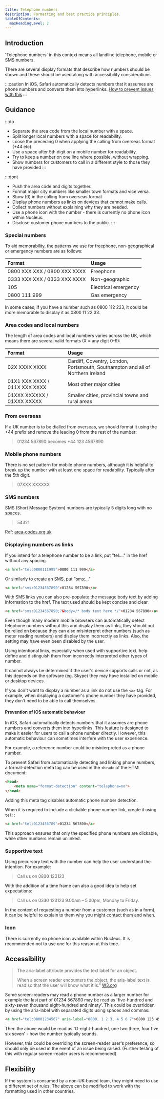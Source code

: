 ```yaml
---
title: Telephone numbers
description: Formatting and best practice principles.
tableOfContents:
  maxHeadingLevel: 2
---
```


## Introduction

'Telephone numbers' in this context means all landline telephone, mobile or SMS numbers.

There are several display formats that describe how numbers should be shown and these should be used along with accessibility considerations.

:::caution
In iOS, Safari automatically detects numbers that it assumes are phone numbers and converts them into hyperlinks.
[How to prevent issues with this](/patterns/telephone-numbers/#prevention-of-ios-automatic-behaviour)
:::

## Guidance

:::do
- Separate the area code from the local number with a space.
- Split longer local numbers with a space for readability.
- Loose the preceding 0 when applying the calling from overseas format (+44 etc).
- Use a space after 5th digit on a mobile number for readability.
- Try to keep a number on one line where possible, without wrapping.
- Show numbers for customers to call in a different style to those they have provided
:::

:::dont
- Push the area code and digits together.
- Format major city numbers like smaller town formats and vice versa.
- Show (0) in the calling from overseas format.
- Display phone numbers as links on devices that cannot make calls.
- Collect numbers without explaining why they are needed.
- Use a phone icon with the number - there is currently no phone icon within Nucleus.
- Disclose customer phone numbers to the public.
:::

### Special numbers

To aid memorability, the patterns we use for freephone, non-geographical or emergency numbers are as follows:

| Format | Usage
| :--- | :---
| 0800&nbsp;XXX&nbsp;XXX / 0800&nbsp;XXX&nbsp;XXXX | Freephone |
| 0333&nbsp;XXX&nbsp;XXX / 0333&nbsp;XXX&nbsp;XXXX | Non-geographic |
| 105 | Electrical emergency |
| 0800&nbsp;111&nbsp;999 | Gas emergency |

In some cases, if you have a number such as 0800 112 233, it could be more memorable to display it as 0800 11 22 33.

### Area codes and local numbers

The length of area codes and local numbers varies across the UK, which means there are several valid formats (X = any digit 0-9):

| Format | Usage
| :--- | :---
| 02X&nbsp;XXXX&nbsp;XXXX | Cardiff, Coventry, London, Portsmouth, Southampton and all of Northern Ireland |
| 01X1&nbsp;XXX&nbsp;XXXX / 011X&nbsp;XXX&nbsp;XXXX | Most other major cities |
| 01XXX&nbsp;XXXXXX / 01XXX&nbsp;XXXXX | Smaller cities, provincial towns and rural areas |

### From overseas

If a UK number is to be dialled from overseas, we should format it using the +44 prefix and remove the leading 0 from the rest of the number:

> 01234 567890 becomes +44 123 4567890

### Mobile phone numbers

There is no set pattern for mobile phone numbers, although it is helpful to break up the number with at least one space for readability. Typically after the 5th digit.

> 07XXX&nbsp;XXXXXX

### SMS numbers

SMS (Short Message System) numbers are typically 5 digits long with no spaces.

> 54321

Ref: [area-codes.org.uk](http://www.area-codes.org.uk/formatting.php)

### Displaying numbers as links

If you intend for a telephone number to be a link, put "tel:..." in the href without any spacing. 

```html
<a href="tel:0800111999">0800 111 999</a>
```

Or similarly to create an SMS, put "sms:..."

```html
<a href="sms:01234567890">01234 567890</a>
```

With SMS links you can also pre-populate the message body text by adding information to the href. The text used should be kept concise and clear.

```html
<a href="sms:01234567890;?&body=/* body text here */">01234 567890</a>
```

Even though many modern mobile browsers can automatically detect telephone numbers without this and display them as links, they should not be relied on because they can also misinterpret other numbers (such as meter reading numbers) and display them incorrectly as links. Also, the setting may have even been disabled by the user. 

Using intentional links, especially when used with supportive text, help define and distinguish them from incorrectly interpreted other types of number.

It cannot always be determined if the user's device supports calls or not, as this depends on the software (eg. Skype) they may have installed on mobile or desktop devices.

If you don't want to display a number as a link do not use the `<a>` tag. For example, when displaying a customer's phone number they have provided, they don't need to be able to call themselves.

#### Prevention of iOS automatic behaviour

In iOS, Safari automatically detects numbers that it assumes are phone numbers and converts them into hyperlinks. This feature is designed to make it easier for users to call a phone number directly. However, this automatic behaviour can sometimes interfere with the user experience.

For example, a reference number could be misinterpreted as a phone number.

To prevent Safari from automatically detecting and linking phone numbers, a format-detection meta tag can be used in the `<head>` of the HTML document:

```html
<head>
    <meta name="format-detection" content="telephone=no">
</head>
```

Adding this meta tag disables automatic phone number detection.

When it is required to include a clickable phone number link, create it using `tel:`:

```html
<a href="tel:0123456789">01234 567890</a>
```

This approach ensures that only the specified phone numbers are clickable, while other numbers remain unlinked.

### Supportive text

Using precursory text with the number can help the user understand the intention. For example:

> Call us on 0800 123123

With the addition of a time frame can also a good idea to help set expectations:

> Call us on 0330 123123 9.00am – 5.00pm, Monday to Friday.

In the context of requesting a number from a customer (such as in a form), it can be helpful to explain to them why you might contact them and when.

### Icon

There is currently no phone icon available within Nucleus. It is recommended not to use one for this reason at this time.

## Accessibility

> The aria-label attribute provides the text label for an object.
> 
> When a screen reader encounters the object, the aria-label text is read so that the user will know what it is." [W3.org](https://www.w3.org/TR/WCAG20-TECHS/ARIA6.html) 

Some screen-readers may read a phone number as a larger number for example the last part of 01234 567890 may be read as 'five-hundred and sixty-seven thousand eight-hundred and ninety'. This could be overridden by using the aria-label with separated digits using spaces and commas:

```html
<a href="tel:08001234567" aria-label="0800, 1 2 3, 4 5 6 7">0800 123 4567</a>
```

Then the above would be read as 'O-eight-hundred, one two three, four five six seven' - how the number typically sounds.

However, this could be overriding the screen-reader user's preference, so should only be used in the event of an issue being raised. (Further testing of this with regular screen-reader users is recommended).

## Flexibility

If the system is consumed by a non-UK-based team, they might need to use a different set of rules. The above can be modified to work with the formatting used in other countries. 
